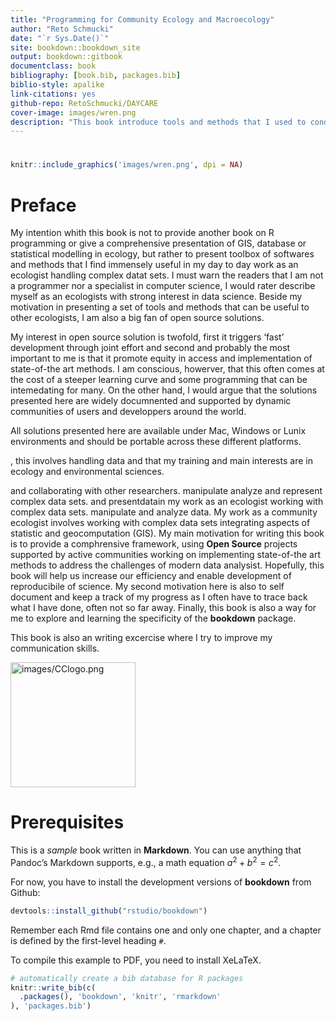 ```yaml
--- 
title: "Programming for Community Ecology and Macroecology"
author: "Reto Schmucki"
date: "`r Sys.Date()`"
site: bookdown::bookdown_site
output: bookdown::gitbook
documentclass: book
bibliography: [book.bib, packages.bib]
biblio-style: apalike
link-citations: yes
github-repo: RetoSchmucki/DAYCARE
cover-image: images/wren.png
description: "This book introduce tools and methods that I used to conduct data analysis in community ecology and macroecology. The output format for this example is bookdown::gitbook."
---
```

# {-}

```r
knitr::include_graphics('images/wren.png', dpi = NA)
```


# Preface {-}

My intention whith this book is not to provide another book on R programming or give a comprehensive presentation of GIS, database or statistical modelling in ecology, but rather to present toolbox of softwares and methods that I find immensely useful in my day to day work as an ecologist handling complex datat sets. I must warn the readers that I am not a programmer nor a specialist in computer science, I would rater describe myself as an ecologists with strong interest in data science. Beside my motivation in presenting a set of tools and methods that can be useful to other ecologists, I am also a big fan of open source solutions. 

My interest in open source solution is twofold, first it triggers 'fast' development through joint effort and second and probably the most important to me is that it promote equity in access and implementation of state-of-the art methods. I am conscious, howerver, that this often comes at the cost of a steeper learning curve and some programming that can be intemedating for many. On the other hand, I would argue that the solutions presented here are widely documnented and supported by dynamic communities of users and developpers around the world. 

All solutions presented here are available under Mac, Windows or Lunix environments and should be portable across these different platforms.  






, this involves handling data  and that my training and main interests are in ecology and environmental sciences.  

 and collaborating with other researchers.  manipulate analyze and represent complex data sets.  and presentdatain my work as an ecologist working with complex data sets.  manipulate and analyze data. My work as a community ecologist involves working with complex data sets integrating aspects of statistic and geocomputation (GIS). My main motivation for writing this book is to provide a comphrensive framework, using **Open Source** projects supported by active communities working on implementing state-of-the art methods to address the challenges of modern data analysist. Hopefully, this book will help us increase our efficiency and enable development of reproducibile of science. My second motivation here is also to self document and keep a track of my progress as I often have to trace back what I have done, often not so far away. Finally, this book is also a way for me to explore and learning the specificity of the **bookdown** package.

This book is also an writing excercise where I try to improve my communication skills.

<img src="images/CClogo.png" alt="images/CClogo.png" style="width: 200px;"/>

# Prerequisites

This is a _sample_ book written in **Markdown**. You can use anything that Pandoc's Markdown supports, e.g., a math equation $a^2 + b^2 = c^2$.

For now, you have to install the development versions of **bookdown** from Github:

```r
devtools::install_github("rstudio/bookdown")
```

Remember each Rmd file contains one and only one chapter, and a chapter is defined by the first-level heading `#`.

To compile this example to PDF, you need to install XeLaTeX.

```r
# automatically create a bib database for R packages
knitr::write_bib(c(
  .packages(), 'bookdown', 'knitr', 'rmarkdown'
), 'packages.bib')
```
